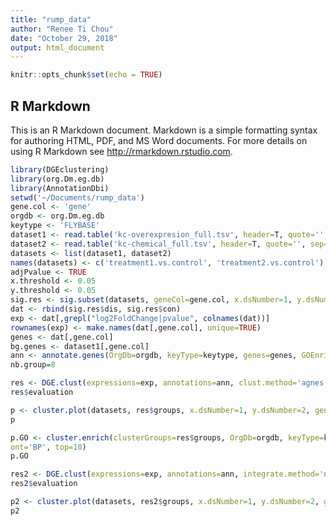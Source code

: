```yaml
---
title: "rump_data"
author: "Renee Ti Chou"
date: "October 29, 2018"
output: html_document
---
```


```r
knitr::opts_chunk$set(echo = TRUE)
```

## R Markdown

This is an R Markdown document. Markdown is a simple formatting syntax for authoring HTML, PDF, and MS Word documents. For more details on using R Markdown see <http://rmarkdown.rstudio.com>.

```r
library(DGEclustering)
library(org.Dm.eg.db)
library(AnnotationDbi)
setwd('~/Documents/rump_data')
gene.col <- 'gene'
orgdb <- org.Dm.eg.db
keytype <- 'FLYBASE'
dataset1 <- read.table('kc-overexpresion_full.tsv', header=T, quote='', sep='\t')
dataset2 <- read.table('kc-chemical_full.tsv', header=T, quote='', sep='\t')
datasets <- list(dataset1, dataset2)
names(datasets) <- c('treatment1.vs.control', 'treatment2.vs.control')
adjPvalue <- TRUE
x.threshold <- 0.05
y.threshold <- 0.05
sig.res <- sig.subset(datasets, geneCol=gene.col, x.dsNumber=1, y.dsNumber=2, x.threshold=x.threshold, y.threshold=y.threshold, adjPvalue=adjPvalue)
dat <- rbind(sig.res$dis, sig.res$con)
exp <- dat[,grepl("log2FoldChange|pvalue", colnames(dat))]
rownames(exp) <- make.names(dat[,gene.col], unique=TRUE)
genes <- dat[,gene.col]
bg.genes <- dataset1[,gene.col]
ann <- annotate.genes(OrgDb=orgdb, keyType=keytype, genes=genes, GOEnrichment=TRUE, BgGenes=bg.genes)
nb.group=8
```

```r
res <- DGE.clust(expressions=exp, annotations=ann, clust.method='agnes', nb.group=nb.group)
res$evaluation
```

```r
p <- cluster.plot(datasets, res$groups, x.dsNumber=1, y.dsNumber=2, geneCol=gene.col, adjPvalue=adjPvalue)
p
```

```r
p.GO <- cluster.enrich(clusterGroups=res$groups, OrgDb=orgdb, keyType=keytype, BgGenes=bg.genes, 
ont='BP', top=10)
p.GO
```

```r
res2 <- DGE.clust(expressions=exp, annotations=ann, integrate.method='new', clust.method='agnes', nb.group=nb.group, OrgDb=orgdb, keyType=keytype, nb.dim=2)
res2$evaluation
```

```r
p2 <- cluster.plot(datasets, res2$groups, x.dsNumber=1, y.dsNumber=2, geneCol=gene.col, adjPvalue=adjPvalue)
p2
```

